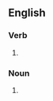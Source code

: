 ==English==

===Verb===
{{head|en|verb form}}

# {{en-third-person singular of|ambuscade}}

===Noun===
{{head|en|noun form}}
# {{plural of|ambuscade|lang=en}}